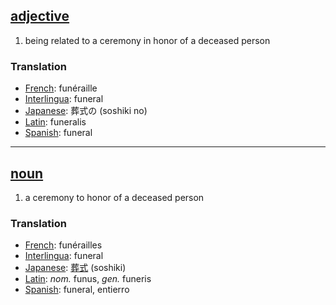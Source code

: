== [[adjective]] ==
# being related to a ceremony in honor of a deceased person

=== Translation ===
*[[French]]: funéraille
*[[Interlingua]]: funeral
*[[Japanese]]: 葬式の (soshiki no)
*[[Latin]]: funeralis
*[[Spanish]]: funeral

----

== [[noun]] ==
# a ceremony to honor of a deceased person

=== Translation ===
*[[French]]: funérailles
*[[Interlingua]]: funeral
*[[Japanese]]: [[葬式]] (soshiki)
*[[Latin]]: ''nom.'' funus, ''gen.'' funeris
*[[Spanish]]: funeral, entierro